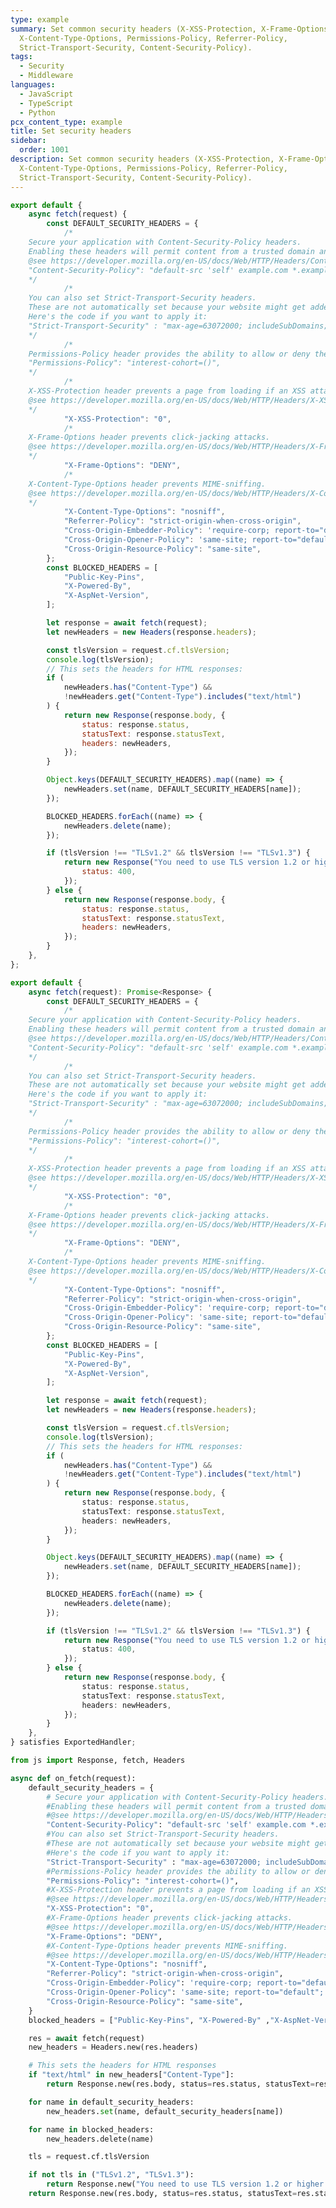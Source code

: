 ```yaml
---
type: example
summary: Set common security headers (X-XSS-Protection, X-Frame-Options,
  X-Content-Type-Options, Permissions-Policy, Referrer-Policy,
  Strict-Transport-Security, Content-Security-Policy).
tags:
  - Security
  - Middleware
languages:
  - JavaScript
  - TypeScript
  - Python
pcx_content_type: example
title: Set security headers
sidebar:
  order: 1001
description: Set common security headers (X-XSS-Protection, X-Frame-Options,
  X-Content-Type-Options, Permissions-Policy, Referrer-Policy,
  Strict-Transport-Security, Content-Security-Policy).
---
```



<Tabs syncKey="workersExamples"> <TabItem label="JavaScript" icon="seti:javascript">

```js
export default {
	async fetch(request) {
		const DEFAULT_SECURITY_HEADERS = {
			/*
    Secure your application with Content-Security-Policy headers.
    Enabling these headers will permit content from a trusted domain and all its subdomains.
    @see https://developer.mozilla.org/en-US/docs/Web/HTTP/Headers/Content-Security-Policy
    "Content-Security-Policy": "default-src 'self' example.com *.example.com",
    */
			/*
    You can also set Strict-Transport-Security headers.
    These are not automatically set because your website might get added to Chrome's HSTS preload list.
    Here's the code if you want to apply it:
    "Strict-Transport-Security" : "max-age=63072000; includeSubDomains; preload",
    */
			/*
    Permissions-Policy header provides the ability to allow or deny the use of browser features, such as opting out of FLoC - which you can use below:
    "Permissions-Policy": "interest-cohort=()",
    */
			/*
    X-XSS-Protection header prevents a page from loading if an XSS attack is detected.
    @see https://developer.mozilla.org/en-US/docs/Web/HTTP/Headers/X-XSS-Protection
    */
			"X-XSS-Protection": "0",
			/*
    X-Frame-Options header prevents click-jacking attacks.
    @see https://developer.mozilla.org/en-US/docs/Web/HTTP/Headers/X-Frame-Options
    */
			"X-Frame-Options": "DENY",
			/*
    X-Content-Type-Options header prevents MIME-sniffing.
    @see https://developer.mozilla.org/en-US/docs/Web/HTTP/Headers/X-Content-Type-Options
    */
			"X-Content-Type-Options": "nosniff",
			"Referrer-Policy": "strict-origin-when-cross-origin",
			"Cross-Origin-Embedder-Policy": 'require-corp; report-to="default";',
			"Cross-Origin-Opener-Policy": 'same-site; report-to="default";',
			"Cross-Origin-Resource-Policy": "same-site",
		};
		const BLOCKED_HEADERS = [
			"Public-Key-Pins",
			"X-Powered-By",
			"X-AspNet-Version",
		];

		let response = await fetch(request);
		let newHeaders = new Headers(response.headers);

		const tlsVersion = request.cf.tlsVersion;
		console.log(tlsVersion);
		// This sets the headers for HTML responses:
		if (
			newHeaders.has("Content-Type") &&
			!newHeaders.get("Content-Type").includes("text/html")
		) {
			return new Response(response.body, {
				status: response.status,
				statusText: response.statusText,
				headers: newHeaders,
			});
		}

		Object.keys(DEFAULT_SECURITY_HEADERS).map((name) => {
			newHeaders.set(name, DEFAULT_SECURITY_HEADERS[name]);
		});

		BLOCKED_HEADERS.forEach((name) => {
			newHeaders.delete(name);
		});

		if (tlsVersion !== "TLSv1.2" && tlsVersion !== "TLSv1.3") {
			return new Response("You need to use TLS version 1.2 or higher.", {
				status: 400,
			});
		} else {
			return new Response(response.body, {
				status: response.status,
				statusText: response.statusText,
				headers: newHeaders,
			});
		}
	},
};
```

</TabItem> <TabItem label="TypeScript" icon="seti:typescript">

```ts
export default {
	async fetch(request): Promise<Response> {
		const DEFAULT_SECURITY_HEADERS = {
			/*
    Secure your application with Content-Security-Policy headers.
    Enabling these headers will permit content from a trusted domain and all its subdomains.
    @see https://developer.mozilla.org/en-US/docs/Web/HTTP/Headers/Content-Security-Policy
    "Content-Security-Policy": "default-src 'self' example.com *.example.com",
    */
			/*
    You can also set Strict-Transport-Security headers.
    These are not automatically set because your website might get added to Chrome's HSTS preload list.
    Here's the code if you want to apply it:
    "Strict-Transport-Security" : "max-age=63072000; includeSubDomains; preload",
    */
			/*
    Permissions-Policy header provides the ability to allow or deny the use of browser features, such as opting out of FLoC - which you can use below:
    "Permissions-Policy": "interest-cohort=()",
    */
			/*
    X-XSS-Protection header prevents a page from loading if an XSS attack is detected.
    @see https://developer.mozilla.org/en-US/docs/Web/HTTP/Headers/X-XSS-Protection
    */
			"X-XSS-Protection": "0",
			/*
    X-Frame-Options header prevents click-jacking attacks.
    @see https://developer.mozilla.org/en-US/docs/Web/HTTP/Headers/X-Frame-Options
    */
			"X-Frame-Options": "DENY",
			/*
    X-Content-Type-Options header prevents MIME-sniffing.
    @see https://developer.mozilla.org/en-US/docs/Web/HTTP/Headers/X-Content-Type-Options
    */
			"X-Content-Type-Options": "nosniff",
			"Referrer-Policy": "strict-origin-when-cross-origin",
			"Cross-Origin-Embedder-Policy": 'require-corp; report-to="default";',
			"Cross-Origin-Opener-Policy": 'same-site; report-to="default";',
			"Cross-Origin-Resource-Policy": "same-site",
		};
		const BLOCKED_HEADERS = [
			"Public-Key-Pins",
			"X-Powered-By",
			"X-AspNet-Version",
		];

		let response = await fetch(request);
		let newHeaders = new Headers(response.headers);

		const tlsVersion = request.cf.tlsVersion;
		console.log(tlsVersion);
		// This sets the headers for HTML responses:
		if (
			newHeaders.has("Content-Type") &&
			!newHeaders.get("Content-Type").includes("text/html")
		) {
			return new Response(response.body, {
				status: response.status,
				statusText: response.statusText,
				headers: newHeaders,
			});
		}

		Object.keys(DEFAULT_SECURITY_HEADERS).map((name) => {
			newHeaders.set(name, DEFAULT_SECURITY_HEADERS[name]);
		});

		BLOCKED_HEADERS.forEach((name) => {
			newHeaders.delete(name);
		});

		if (tlsVersion !== "TLSv1.2" && tlsVersion !== "TLSv1.3") {
			return new Response("You need to use TLS version 1.2 or higher.", {
				status: 400,
			});
		} else {
			return new Response(response.body, {
				status: response.status,
				statusText: response.statusText,
				headers: newHeaders,
			});
		}
	},
} satisfies ExportedHandler;
```

</TabItem> <TabItem label="Python" icon="seti:python">

```py
from js import Response, fetch, Headers

async def on_fetch(request):
    default_security_headers = {
        # Secure your application with Content-Security-Policy headers.
        #Enabling these headers will permit content from a trusted domain and all its subdomains.
        #@see https://developer.mozilla.org/en-US/docs/Web/HTTP/Headers/Content-Security-Policy
        "Content-Security-Policy": "default-src 'self' example.com *.example.com",
        #You can also set Strict-Transport-Security headers.
        #These are not automatically set because your website might get added to Chrome's HSTS preload list.
        #Here's the code if you want to apply it:
        "Strict-Transport-Security" : "max-age=63072000; includeSubDomains; preload",
        #Permissions-Policy header provides the ability to allow or deny the use of browser features, such as opting out of FLoC - which you can use below:
        "Permissions-Policy": "interest-cohort=()",
        #X-XSS-Protection header prevents a page from loading if an XSS attack is detected.
        #@see https://developer.mozilla.org/en-US/docs/Web/HTTP/Headers/X-XSS-Protection
        "X-XSS-Protection": "0",
        #X-Frame-Options header prevents click-jacking attacks.
        #@see https://developer.mozilla.org/en-US/docs/Web/HTTP/Headers/X-Frame-Options
        "X-Frame-Options": "DENY",
        #X-Content-Type-Options header prevents MIME-sniffing.
        #@see https://developer.mozilla.org/en-US/docs/Web/HTTP/Headers/X-Content-Type-Options
        "X-Content-Type-Options": "nosniff",
        "Referrer-Policy": "strict-origin-when-cross-origin",
        "Cross-Origin-Embedder-Policy": 'require-corp; report-to="default";',
        "Cross-Origin-Opener-Policy": 'same-site; report-to="default";',
        "Cross-Origin-Resource-Policy": "same-site",
    }
    blocked_headers = ["Public-Key-Pins", "X-Powered-By" ,"X-AspNet-Version"]

    res = await fetch(request)
    new_headers = Headers.new(res.headers)

    # This sets the headers for HTML responses
    if "text/html" in new_headers["Content-Type"]:
        return Response.new(res.body, status=res.status, statusText=res.statusText, headers=new_headers)

    for name in default_security_headers:
        new_headers.set(name, default_security_headers[name])

    for name in blocked_headers:
        new_headers.delete(name)

    tls = request.cf.tlsVersion

    if not tls in ("TLSv1.2", "TLSv1.3"):
        return Response.new("You need to use TLS version 1.2 or higher.", status=400)
    return Response.new(res.body, status=res.status, statusText=res.statusText, headers=new_headers)
```

</TabItem> </Tabs>
